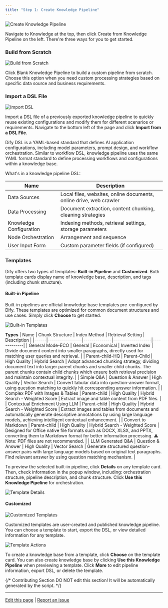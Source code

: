 ```yaml
---
title: "Step 1: Create Knowledge Pipeline"
---
```


![Create Knowledge Pipeline](/images/knowledge-base/create-knowledge-pipeline-1.png)

Navigate to Knowledge at the top, then click Create from Knowledge Pipeline on the left. There're three ways for you to get started.

### Build from Scratch

![Build from Scratch](/images/knowledge-base/create-knowledge-pipeline-2.png)

Click Blank Knowledge Pipeline to build a custom pipeline from scratch. Choose this option when you need custom processing strategies based on specific data source and business requirements.

### Import a DSL File

![Import DSL](/images/knowledge-base/create-knowledge-pipeline-3.png)

Import a DSL file of a previously exported knowledge pipeline to quickly reuse existing configurations and modify them for different scenarios or requirements. Navigate to the bottom left of the page and click **Import from a DSL File**.

Dify DSL is a YAML-based standard that defines AI application configurations, including model parameters, prompt design, and workflow orchestration. Similar to workflow DSL, knowledge pipeline uses the same YAML format standard to define processing workflows and configurations within a knowledge base. 

What's in a knowledge pipeline DSL:

| Name                    | Description                                                       |
|-------------------------|-------------------------------------------------------------------|
| Data Sources            | Local files, websites, online documents, online drive, web crawler|
| Data Processing         | Document extraction, content chunking, cleaning strategies        |
| Knowledge Configuration | Indexing methods, retrieval settings, storage parameters          |
| Node Orchestration      | Arrangement and sequence                                          |
| User Input Form         | Custom parameter fields (if configured)                           |

### Templates
Dify offers two types of templates: **Built-in Pipeline** and **Customized**. Both template cards display name of knowledge base, description, and tags (including chunk structure).

#### Built-in Pipeline
Built-in pipelines are official knowledge base templates pre-configured by Dify. These templates are optimized for common document structures and use cases. Simply click **Choose** to get started.

![Built-in Templates](/images/knowledge-base/create-knowledge-pipeline-4.png)

**Types**
| Name | Chunk Structure | Index Method | Retrieval Setting | Description |
|------|-----------------|--------------|-------------------|-------------|
| General Mode-ECO | General | Economical | Inverted Index | Divide document content into smaller paragraphs, directly used for matching user queries and retrieval. |
| Parent-child-HQ | Parent-Child | High Quality | Hybrid Search | Adopt advanced chunking strategy, dividing document text into larger parent chunks and smaller child chunks. The parent chunks contain child chunks which ensure both retrieval precision and maintain contextual integrity. |
| Simple Q&A | Question & Answer | High Quality | Vector Search | Convert tabular data into question-answer format, using question matching to quickly hit corresponding answer information. |
| Complex PDF with Images & Tables | Parent-child | High Quality | Hybrid Search - Weighted Score | Extract image and table content from PDF files. |
| Contextual Enrichment Using LLM | Parent-child | High Quality | Hybrid Search - Weighted Score | Extract images and tables from documents and automatically generate descriptive annotations by using large language models, achieving intelligent contextual enhancement. |
| Convert to Markdown | Parent-child | High Quality | Hybrid Search - Weighted Score | Designed for Office native file formats such as DOCX, XLSX, and PPTX, converting them to Markdown format for better information processing. ⚠️ Note: PDF files are not recommended. |
| LLM Generated Q&A | Question & Answer | High Quality | Vector Search | Generate structured question-answer pairs with large language models based on original text paragraphs. Find relevant answer by using question matching mechanism. |

To preview the selected built-in pipeline, click **Details** on any template card. Then, check information in the popup window, including: orchestration structure, pipeline description, and chunk structure. Click **Use this Knowledge Pipeline** for orchestration.

![Template Details](/images/knowledge-base/create-knowledge-pipeline-5.png)

#### Customized

![Customized Templates](/images/knowledge-base/create-knowledge-pipeline-6.png)

Customized templates are user-created and published knowledge pipeline. You can choose a template to start, export the DSL, or view detailed information for any template. 

![Template Actions](/images/knowledge-base/create-knowledge-pipeline-7.png)

To create a knowledge base from a template, click **Choose** on the template card. You can also create knowledge base by clicking **Use this Knowledge Pipeline** when previewing a template. Click **More** to edit pipeline information, export DSL, or delete the template.

{/*
Contributing Section
DO NOT edit this section!
It will be automatically generated by the script.
*/}

---

[Edit this page](https://github.com/langgenius/dify-docs/edit/main/en/guides/knowledge-base/knowledge-pipeline/create-knowledge-pipeline.mdx) | [Report an issue](https://github.com/langgenius/dify-docs/issues/new?template=docs.yml)